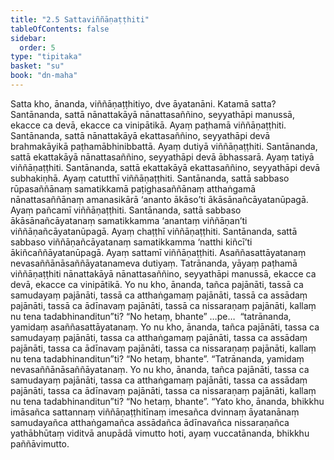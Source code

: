 ```yaml
---
title: "2.5 Sattaviññāṇaṭṭhiti"
tableOfContents: false
sidebar:
  order: 5
type: "tipitaka"
basket: "su"
book: "dn-maha"
---
```



<DynamicBreadcrumb />

<Division number="127" book="dn-maha">

<Paragraph number="236" book="dn-maha">
Satta kho, ānanda, viññāṇaṭṭhitiyo, dve āyatanāni. Katamā satta? Santānanda, sattā nānattakāyā nānattasaññino, seyyathāpi manussā, ekacce ca devā, ekacce ca vinipātikā. Ayaṃ paṭhamā viññāṇaṭṭhiti. Santānanda, sattā nānattakāyā ekattasaññino, seyyathāpi devā brahmakāyikā paṭhamābhinibbattā. Ayaṃ dutiyā viññāṇaṭṭhiti. Santānanda, sattā ekattakāyā nānattasaññino, seyyathāpi devā ābhassarā. Ayaṃ tatiyā viññāṇaṭṭhiti. Santānanda, sattā ekattakāyā ekattasaññino, seyyathāpi devā subhakiṇhā. Ayaṃ catutthī viññāṇaṭṭhiti. Santānanda, sattā sabbaso rūpasaññānaṃ samatikkamā paṭighasaññānaṃ atthaṅgamā nānattasaññānaṃ amanasikārā ‘ananto ākāso’ti ākāsānañcāyatanūpagā. Ayaṃ pañcamī viññāṇaṭṭhiti. Santānanda, sattā sabbaso ākāsānañcāyatanaṃ samatikkamma ‘anantaṃ viññāṇan’ti viññāṇañcāyatanūpagā. Ayaṃ chaṭṭhī viññāṇaṭṭhiti. Santānanda, sattā sabbaso viññāṇañcāyatanaṃ samatikkamma ‘natthi kiñcī’ti ākiñcaññāyatanūpagā. Ayaṃ sattamī viññāṇaṭṭhiti. Asaññasattāyatanaṃ nevasaññānāsaññāyatanameva dutiyaṃ.
</Paragraph>

</Division>
<Division number="128" book="dn-maha">

<Paragraph number="237" book="dn-maha">
Tatrānanda, yāyaṃ paṭhamā viññāṇaṭṭhiti nānattakāyā nānattasaññino, seyyathāpi manussā, ekacce ca devā, ekacce ca vinipātikā. Yo nu kho, ānanda, tañca pajānāti, tassā ca samudayaṃ pajānāti, tassā ca atthaṅgamaṃ pajānāti, tassā ca assādaṃ pajānāti, tassā ca ādīnavaṃ pajānāti, tassā ca nissaraṇaṃ pajānāti, kallaṃ nu tena tadabhinanditun”ti? “No hetaṃ, bhante” …pe…  “tatrānanda, yamidaṃ asaññasattāyatanaṃ. Yo nu kho, ānanda, tañca pajānāti, tassa ca samudayaṃ pajānāti, tassa ca atthaṅgamaṃ pajānāti, tassa ca assādaṃ pajānāti, tassa ca ādīnavaṃ pajānāti, tassa ca nissaraṇaṃ pajānāti, kallaṃ nu tena tadabhinanditun”ti? “No hetaṃ, bhante”. “Tatrānanda, yamidaṃ nevasaññānāsaññāyatanaṃ. Yo nu kho, ānanda, tañca pajānāti, tassa ca samudayaṃ pajānāti, tassa ca atthaṅgamaṃ pajānāti, tassa ca assādaṃ pajānāti, tassa ca ādīnavaṃ pajānāti, tassa ca nissaraṇaṃ pajānāti, kallaṃ nu tena tadabhinanditun”ti? “No hetaṃ, bhante”. “Yato kho, ānanda, bhikkhu imāsañca sattannaṃ viññāṇaṭṭhitīnaṃ imesañca dvinnaṃ āyatanānaṃ samudayañca atthaṅgamañca assādañca ādīnavañca nissaraṇañca yathābhūtaṃ viditvā anupādā vimutto hoti, ayaṃ vuccatānanda, bhikkhu paññāvimutto.
</Paragraph>
</Division>